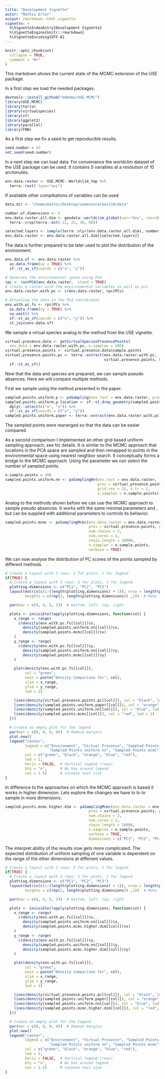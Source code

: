 ```yaml
---
title: "Development Vignette"
autor: "Mathis Erler"
output: rmarkdown::html_vignette
vignette: >
  %\VignetteIndexEntry{Development Vignette}
  %\VignetteEngine{knitr::rmarkdown}
  %\VignetteEncoding{UTF-8}
---
```


```r
knitr::opts_chunk$set(
  collapse = TRUE,
  comment = "#>"
)
```
This markdown shows the current state of the MCMC extension of the USE package.

In a first step we load the needed packages.
```r
devtools::install_github("mdmdma/USE.MCMC")
library(USE.MCMC)
library(terra)
library(virtualspecies)
library(sf)
library(ggplot2)
library(parallel)
library(FNN)
```
As a first step we fix a seed to get reproducible results.
```r
seed.number = 43
set.seed(seed.number)
```

In a next step we can load data. For conveniance the worldclim dataset of the USE package can be used. It contains 5 variables at a resolution of 10 arcminutes.
```r
env.data.raster <- USE.MCMC::Worldclim_tmp %>%
  terra::rast( type="xyz")
```
If available other compibations of variables can be used
```r
data.dir <- "/home/mathis/Desktop/semesterarbeit10/data"

number.of.dimensions <- 5
env.data.raster.all.dim <- geodata::worldclim_global(var='bio', res=10, path=data.dir)  %>%
  terra::crop(terra::ext(-12, 25, 36, 60))

selected.layers <- sample(terra::nlyr(env.data.raster.all.dim), number.of.dimensions)
env.data.raster <- env.data.raster.all.dim[[selected.layers]]
```
The data is further prepared to be later used to plot the distribution of the environment.
```r
env.data.sf <- env.data.raster %>%
  as.data.frame(xy = TRUE) %>%
  sf::st_as_sf(coords = c("x", "y"))

# Generate the environmental space using PCA
rpc <- rastPCA(env.data.raster,  stand = TRUE)
# Create a raster with the environmental variables as well as pcs
env.data.raster.with.pc <- c(env.data.raster, rpc$PCs)

# Attaching the data in the PCA coordinates
env.with.pc.fs <- rpc$PCs %>%
  as.data.frame(xy = TRUE) %>%
  na.omit() %>%
  sf::st_as_sf(coords = c("x", "y")) %>%
  st_join(env.data.sf)
```
We sample a virtual species analog to the method from the USE vignette.
```r
virtual.presence.data <- getVirtualSpeciesPresencePoints(
  env.data = env.data.raster.with.pc, n.samples = 300)
virtual.presence.points <- virtual.presence.data$sample.points
virtual.presence.points.pc <- terra::extract(env.data.raster.with.pc,
                                             virtual.presence.points, bind = TRUE) %>%
  sf::st_as_sf()
```
Now that the data and species are prepared, we can sample pseudo absences. Here we will compare multiple methods.

First we sample using the method presented in the paper. 
```r
sampled.points.uniform.p <- paSampling(env.rast = env.data.raster, pres = virtual.presence.points, grid.res = 10)
sampled.points.uniform.p.location <- sf::st_drop_geometry(sampled.points.uniform.p) %>%
  dplyr::select(c("x", "y")) %>%
  sf::st_as_sf(coords = c("x", "y"))
sampled.points.uniform.paper <- terra::extract(env.data.raster.with.pc, sampled.points.uniform.p.location)
```
The sampled points were rearanged so that the data can be easier compared. 

As a second comparison I implemented an other grid based uniform sampling approach, see \code{\link{paSamplingNn}} for details. It is similar to the MCMC approach that locations in the PCA space are sampled and then remapped to points in the environmental space using nearest neighbor search. It conceptually forms a bridge to the MCMC approach.
Using the parameter \code{n.sample.points} we can select the number of sampled points.  
```r
n.sample.points = 300
sampled.points.uniform.nn <- paSamplingNn(env.rast = env.data.raster,
                                          pres = virtual.presence.points,
                                          grid.res = 15, n.tr = 2,
                                          n.samples = n.sample.points)

```
Analog to the methods shown before we can use the MCMC approach to sample pseudo absences. It works with the same minimal parameters \code{env.rast} and \code{pres}, but can be supplied with additional parameters to controls its behavior.
```r
sampled.points.mcmc <- paSamplingMcmc(env.data.raster = env.data.raster,
                                      pres = virtual.presence.points, precomputed.pca = rpc, environmental.cutof.percentile = 0.001,
                                      num.chains = 2,
                                      num.cores = 2,
                                      chain.length = 10000,
                                      n.samples = n.sample.points,
                                      verbose = TRUE)
```
We can now analyse the distribution of PC scores of the points sampled by different methods. 
```r
# Create a layout with 3 rows: 2 for plots, 1 for legend
if(TRUE) {
  # Create a layout with 3 rows: 2 for plots, 1 for legend
  plotting.dimensions <- c("PC1", "PC2", "PC3")
  layout(matrix(c(1:(length(plotting.dimensions) + 1)), nrow = length(plotting.dimensions) + 1, byrow = TRUE),
         heights = c(rep(3, length(plotting.dimensions)) ,1))  # Make legend row shorter

  par(mar = c(4, 4, 5, 2))  # bottom, left, top, right

  plots <- invisible(lapply(plotting.dimensions, function(col) {
    x_range <- range(
      c(density(env.with.pc.fs[[col]])$x,
        density(sampled.points.uniform.nn[[col]])$x,
        density(sampled.points.mcmc[[col]])$x)
    )
    y_range <- range(
      c(density(env.with.pc.fs[[col]])$y,
        density(sampled.points.uniform.nn[[col]])$y,
        density(sampled.points.mcmc[[col]])$y)
    )

    plot(density(env.with.pc.fs[[col]]),
         col = "green",
         main = paste("Density Comparison for", col),
         xlim = x_range,
         ylim = y_range,
         lwd = 2)

    lines(density(virtual.presence.points.pc[[col]]), col = "black", lwd = 2)
    lines(density(sampled.points.uniform.paper[[col]]), col = "orange", lwd = 2)
    lines(density(sampled.points.uniform.nn[[col]]), col = "blue", lwd = 2)
    lines(density(sampled.points.mcmc[[col]]), col = "red", lwd = 2)
  }))

  # Create an empty plot for the legend
  par(mar = c(0, 0, 0, 0))  # Remove margins
  plot.new()
  legend("center",
         legend = c("Environment", "Virtual Presence", "Sampled Points uniform",
                    "Sampled Points uniform nn", "Sampled Points mcmc"),
         col = c("green", "black", "orange", "blue", "red"),
         lwd = 2,
         horiz = FALSE,  # Vertical legend (rows)
         bty = "n",      # No box around legend
         cex = 1.5)      # incease text size
}
```
In difference to the approaches on which the MCMC approach is based it works in higher dimension.
Lets explore the changes we have to to to sample in more dimensions.
```r
sampled.points.mcmc.higher.dim <- paSamplingMcmc(env.data.raster = env.data.raster,
                                      pres = virtual.presence.points, precomputed.pca = rpc, environmental.cutof.percentile = 0.001,
                                      num.chains = 2,
                                      num.cores = 2,
                                      chain.length = 10000,
                                      n.samples = n.sample.points,
                                      verbose = TRUE,
                                      dimensions = c("PC1", "PC2", "PC3"))
```
The interpret ability of the results now gets more complicated. The expected distribution of uniform sampling of one variable is dependent on the range of the other dimensions at diffenent values. 
```r
# Create a layout with 3 rows: 2 for plots, 1 for legend
if(TRUE) {
  # Create a layout with 3 rows: 2 for plots, 1 for legend
  plotting.dimensions <- c("PC1", "PC2", "PC3")
  layout(matrix(c(1:(length(plotting.dimensions) + 1)), nrow = length(plotting.dimensions) + 1, byrow = TRUE),
         heights = c(rep(2, length(plotting.dimensions)) ,1))  # Make legend row shorter

  par(mar = c(4, 4, 5, 2))  # bottom, left, top, right

  plots <- invisible(lapply(plotting.dimensions, function(col) {
    x_range <- range(
      c(density(env.with.pc.fs[[col]])$x,
        density(sampled.points.uniform.nn[[col]])$x,
        density(sampled.points.mcmc.higher.dim[[col]])$x)
    )
    y_range <- range(
      c(density(env.with.pc.fs[[col]])$y,
        density(sampled.points.uniform.nn[[col]])$y,
        density(sampled.points.mcmc.higher.dim[[col]])$y)
    )

    plot(density(env.with.pc.fs[[col]]),
         col = "green",
         main = paste("Density Comparison for", col),
         xlim = x_range,
         ylim = y_range,
         lwd = 2)

    lines(density(virtual.presence.points.pc[[col]]), col = "black", lwd = 2)
    lines(density(sampled.points.uniform.paper[[col]]), col = "orange", lwd = 2)
    lines(density(sampled.points.uniform.nn[[col]]), col = "blue", lwd = 2)
    lines(density(sampled.points.mcmc.higher.dim[[col]]), col = "red", lwd = 2)
  }))

  # Create an empty plot for the legend
  par(mar = c(0, 0, 0, 0))  # Remove margins
  plot.new()
  legend("center",
         legend = c("Environment", "Virtual Presence", "Sampled Points uniform",
                    "Sampled Points uniform nn", "Sampled Points mcmc"),
         col = c("green", "black", "orange", "blue", "red"),
         lwd = 2,
         horiz = FALSE,  # Vertical legend (rows)
         bty = "n",      # No box around legend
         cex = 1.5)      # incease text size
}
```





